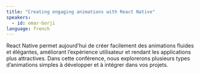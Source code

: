 ```yaml
---
title: "Creating engaging animations with React Native"
speakers:
  - id: omar-borji
language: french
---
```


React Native permet aujourd’hui de créer facilement des animations fluides et élégantes, améliorant l’expérience utilisateur et rendant les applications plus attractives. Dans cette conférence, nous explorerons plusieurs types d’animations simples à développer et à intégrer dans vos projets.
